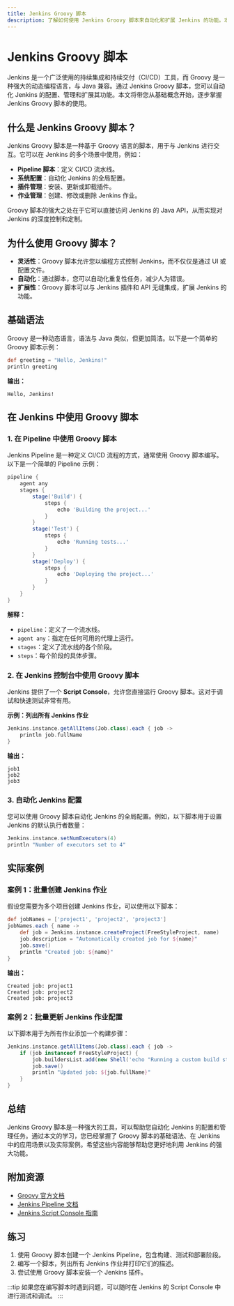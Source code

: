 ```yaml
---
title: Jenkins Groovy 脚本
description: 了解如何使用 Jenkins Groovy 脚本来自动化和扩展 Jenkins 的功能。本文将从基础概念讲起，逐步深入，并提供实际案例和代码示例。
---
```


# Jenkins Groovy 脚本

Jenkins 是一个广泛使用的持续集成和持续交付（CI/CD）工具，而 Groovy 是一种强大的动态编程语言，与 Java 兼容。通过 Jenkins Groovy 脚本，您可以自动化 Jenkins 的配置、管理和扩展其功能。本文将带您从基础概念开始，逐步掌握 Jenkins Groovy 脚本的使用。

## 什么是 Jenkins Groovy 脚本？

Jenkins Groovy 脚本是一种基于 Groovy 语言的脚本，用于与 Jenkins 进行交互。它可以在 Jenkins 的多个场景中使用，例如：

- **Pipeline 脚本**：定义 CI/CD 流水线。
- **系统配置**：自动化 Jenkins 的全局配置。
- **插件管理**：安装、更新或卸载插件。
- **作业管理**：创建、修改或删除 Jenkins 作业。

Groovy 脚本的强大之处在于它可以直接访问 Jenkins 的 Java API，从而实现对 Jenkins 的深度控制和定制。

## 为什么使用 Groovy 脚本？

- **灵活性**：Groovy 脚本允许您以编程方式控制 Jenkins，而不仅仅是通过 UI 或配置文件。
- **自动化**：通过脚本，您可以自动化重复性任务，减少人为错误。
- **扩展性**：Groovy 脚本可以与 Jenkins 插件和 API 无缝集成，扩展 Jenkins 的功能。

## 基础语法

Groovy 是一种动态语言，语法与 Java 类似，但更加简洁。以下是一个简单的 Groovy 脚本示例：

```groovy
def greeting = "Hello, Jenkins!"
println greeting
```

**输出：**
```
Hello, Jenkins!
```

## 在 Jenkins 中使用 Groovy 脚本

### 1. 在 Pipeline 中使用 Groovy 脚本

Jenkins Pipeline 是一种定义 CI/CD 流程的方式，通常使用 Groovy 脚本编写。以下是一个简单的 Pipeline 示例：

```groovy
pipeline {
    agent any
    stages {
        stage('Build') {
            steps {
                echo 'Building the project...'
            }
        }
        stage('Test') {
            steps {
                echo 'Running tests...'
            }
        }
        stage('Deploy') {
            steps {
                echo 'Deploying the project...'
            }
        }
    }
}
```

**解释：**
- `pipeline`：定义了一个流水线。
- `agent any`：指定在任何可用的代理上运行。
- `stages`：定义了流水线的各个阶段。
- `steps`：每个阶段的具体步骤。

### 2. 在 Jenkins 控制台中使用 Groovy 脚本

Jenkins 提供了一个 **Script Console**，允许您直接运行 Groovy 脚本。这对于调试和快速测试非常有用。

**示例：列出所有 Jenkins 作业**

```groovy
Jenkins.instance.getAllItems(Job.class).each { job ->
    println job.fullName
}
```

**输出：**
```
job1
job2
job3
```

### 3. 自动化 Jenkins 配置

您可以使用 Groovy 脚本自动化 Jenkins 的全局配置。例如，以下脚本用于设置 Jenkins 的默认执行者数量：

```groovy
Jenkins.instance.setNumExecutors(4)
println "Number of executors set to 4"
```

## 实际案例

### 案例 1：批量创建 Jenkins 作业

假设您需要为多个项目创建 Jenkins 作业，可以使用以下脚本：

```groovy
def jobNames = ['project1', 'project2', 'project3']
jobNames.each { name ->
    def job = Jenkins.instance.createProject(FreeStyleProject, name)
    job.description = "Automatically created job for ${name}"
    job.save()
    println "Created job: ${name}"
}
```

**输出：**
```
Created job: project1
Created job: project2
Created job: project3
```

### 案例 2：批量更新 Jenkins 作业配置

以下脚本用于为所有作业添加一个构建步骤：

```groovy
Jenkins.instance.getAllItems(Job.class).each { job ->
    if (job instanceof FreeStyleProject) {
        job.buildersList.add(new Shell('echo "Running a custom build step"'))
        job.save()
        println "Updated job: ${job.fullName}"
    }
}
```

## 总结

Jenkins Groovy 脚本是一种强大的工具，可以帮助您自动化 Jenkins 的配置和管理任务。通过本文的学习，您已经掌握了 Groovy 脚本的基础语法、在 Jenkins 中的应用场景以及实际案例。希望这些内容能够帮助您更好地利用 Jenkins 的强大功能。

## 附加资源

- [Groovy 官方文档](https://groovy-lang.org/documentation.html)
- [Jenkins Pipeline 文档](https://www.jenkins.io/doc/book/pipeline/)
- [Jenkins Script Console 指南](https://www.jenkins.io/doc/book/managing/script-console/)

## 练习

1. 使用 Groovy 脚本创建一个 Jenkins Pipeline，包含构建、测试和部署阶段。
2. 编写一个脚本，列出所有 Jenkins 作业并打印它们的描述。
3. 尝试使用 Groovy 脚本安装一个 Jenkins 插件。

:::tip
如果您在编写脚本时遇到问题，可以随时在 Jenkins 的 Script Console 中进行测试和调试。
:::